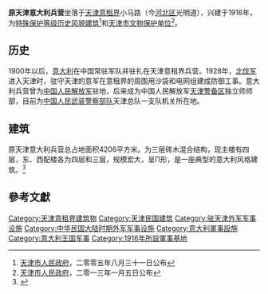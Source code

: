 {{文物保护单位
| 级别 = 省级
| 省区市 = 天津市
| 名称 = 意大利兵营旧址
| 图片 = [[File:意大利兵营.jpg|200px]]
| 编号 = 4-120
| 分类 = 近现代重要史迹及代表性建筑
| 时代 = 1925年
| 所在 = {{PRC}}<br>[[天津市|天津市]][[河北区|河北区]]
| 登录 = 2013年1月5日
}}
'''原天津意大利兵营'''坐落于[[天津意租界|天津意租界]]小马路（今[[河北区|河北区]]光明道），兴建于1916年，为[[天津历史风貌建筑|特殊保护等级历史风貌建筑]]<ref>[[天津市人民政府|天津市人民政府]]，二零零五年八月三十一日公布</ref>和[[天津市文物保护单位|天津市文物保护单位]]<ref>[[天津市人民政府|天津市人民政府]]，二零一三年一月五日公布</ref>。

== 历史 ==
1900年以后，[[意大利|意大利]]在中国常驻军队并驻扎在天津意租界兵营。1928年，[[北伐|北伐军]]进入天津时，驻守天津的意军在意租界的周围用沙袋和电网组建成防御工事。意大利兵营曾为[[中国人民解放军|中国人民解放军]]驻地，后来成为中国人民解放军[[天津警备区|天津警备区]]独立师师部，目前为[[中国人民武装警察部队|中国人民武装警察部队]]天津总队一支队机关所在地。

== 建筑 ==
{{天津历史风貌建筑 |
省区市 = 天津市 |
名称 = 原意大利兵营 |
图片 = [[File:原意大利兵营铭牌.jpg|200px]] |
编号 = 0510001 |
等级 = 特殊保护 |
时代 = 1916年|
所在 = [[天津市|天津市]][[河北区|河北区]] |
公布 = 2005年8月31日 |
}}

原天津意大利兵营总占地面积4206平方米。为三层砖木混合结构，现主楼有四层，东、西配楼各为四层和三层，规模宏大，呈Π形，是一座典型的意大利风格建筑。<ref>{{Cite web |url=http://www.tjtv.com.cn/system/2007/06/20/001728066.shtml |title=意大利兵营 |access-date=2009-12-08 |archive-date=2015-05-03 |archive-url=https://web.archive.org/web/20150503104812/http://www.tjtv.com.cn/system/2007/06/20/001728066.shtml |dead-url=no }}</ref>

==參考文獻==
<div class="references-small">
<references />
</div>

{{天津市原有兵营}}
{{天津近代历史文化专题}}
{{天津市文物保护单位}}

[[Category:天津意租界建筑物|Category:天津意租界建筑物]]
[[Category:天津民国建筑|Category:天津民国建筑]]
[[Category:驻天津外军军事设施|Category:驻天津外军军事设施]]
[[Category:中华民国大陆时期外军军事设施|Category:中华民国大陆时期外军军事设施]]
[[Category:意大利軍事設施|Category:意大利軍事設施]]
[[Category:意大利王国军事|Category:意大利王国军事]]
[[Category:1916年所設軍事基地|Category:1916年所設軍事基地]]